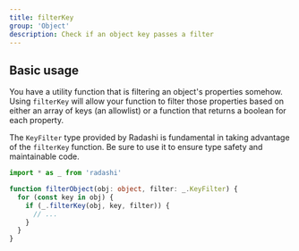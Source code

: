 ```yaml
---
title: filterKey
group: 'Object'
description: Check if an object key passes a filter
---
```


## Basic usage

You have a utility function that is filtering an object's properties somehow. Using `filterKey` will allow your function to filter those properties based on either an array of keys (an allowlist) or a function that returns a boolean for each property.

The `KeyFilter` type provided by Radashi is fundamental in taking advantage of the `filterKey` function. Be sure to use it to ensure type safety and maintainable code.

```ts
import * as _ from 'radashi'

function filterObject(obj: object, filter: _.KeyFilter) {
  for (const key in obj) {
    if (_.filterKey(obj, key, filter)) {
      // ...
    }
  }
}
```
